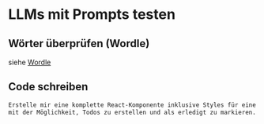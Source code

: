 # LLMs mit Prompts testen

## Wörter überprüfen (Wordle)

siehe [Wordle](/wordle)

## Code schreiben

```markdown
Erstelle mir eine komplette React-Komponente inklusive Styles für eine Todo-Liste,
mit der Möglichkeit, Todos zu erstellen und als erledigt zu markieren.
```
